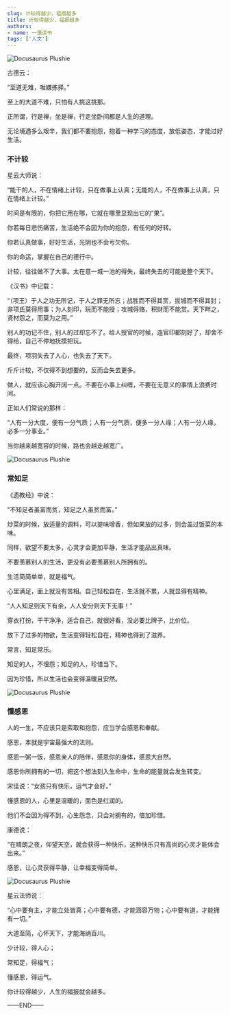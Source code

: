 ```yaml
---
slug: 计较得越少，福报越多
title: 计较得越少，福报越多
authors:
- name: 一藻读书
tags: ['人文']
---
```



![Docusaurus Plushie](./0.webp)

古德云：

“至道无难，唯嫌拣择。”

至上的大道不难，只怕有人挑这挑那。

正所谓，行是禅，坐是禅，行走坐卧间都是人生的道理。

无论境遇多么艰辛，我们都不要抱怨，抱着一种学习的态度，放低姿态，才能过好生活。



<div style={{textAlign: 'center', color: '#FF8C00'}}>  
  <h3>不计较</h3>
</div>

星云大师说：

“能干的人，不在情绪上计较，只在做事上认真；无能的人，不在做事上认真，只在情绪上计较。”

时间是有限的，你把它用在哪，它就在哪里显现出它的“果”。

你若每日悲伤痛苦，生活绝不会因为你的抱怨，有任何的好转。

你若认真做事，好好生活，光阴也不会亏欠你。

你的命运，掌握在自己的德行中。

计较，往往做不了大事。太在意一城一池的得失，最终失去的可能是整个天下。

《汉书》中记载：

“（项王）于人之功无所记，于人之罪无所忘；战胜而不得其赏，拔城而不得其封；非项氏莫得用事；为人刻印，玩而不能授；攻城得赂，积财而不能赏。天下畔之，贤材怨之，而莫为之用。”

别人的功记不住，别人的过却忘不了。给人授官的时候，连官印都刻好了，却舍不得给，自己不停地抚摸把玩。

最终，项羽失去了人心，也失去了天下。

斤斤计较，不仅得不到想要的，反而会失去更多。

做人，就应该心胸开阔一点。不要在小事上纠缠，不要在无意义的事情上浪费时间。

正如人们常说的那样：

“人有一分大度，便有一分气质；人有一分气质，便多一分人缘；人有一分人缘，必多一分事业。”

当你越来越宽容的时候，路也会越走越宽广。

![Docusaurus Plushie](./1.webp)



<div style={{textAlign: 'center', color: '#FF8C00'}}>  
  <h3>常知足</h3>
</div>

《遗教经》中说：

“不知足者虽富而贫，知足之人虽贫而富。”

炒菜的时候，放适量的调料，可以提味增香，但如果放的过多，则会盖过饭菜的本味。

同样，欲望不要太多，心灵才会更加平静，生活才能品出真味。

不要羡慕别人的生活，更没有必要羡慕别人所拥有的。

生活简简单单，就是福气。

心里满足，面上就没有苦相。自己轻松自在，生活就不累，人就显得有精神。

“人人知足则天下有余，人人安分则天下无事！”

穿衣打扮，干干净净，适合自己，就很好看，没必要比牌子，比价位。

放下了过多的物欲，生活变得轻松自在，精神也得到了滋养。

常言，知足常乐。

知足的人，不埋怨；知足的人，珍惜当下。

因为珍惜，所以生活也会变得温暖且安然。


![Docusaurus Plushie](./2.webp)



<div style={{textAlign: 'center', color: '#FF8C00'}}>  
  <h3>懂感恩</h3>
</div>

人的一生，不应该只是索取和抱怨，应当学会感恩和奉献。

感恩，本就是宇宙最强大的法则。

感恩一粥一饭，感恩亲人的陪伴，感恩你的身体，感恩大自然。

感恩你所拥有的一切，把这个想法刻入生命中，生命的能量就会发生转变。

宋佳说：“女孩只有快乐，运气才会好。”

懂感恩的人，心里是温暖的，面色是红润的。

他们不会因为得不到，心生怨念，只会对拥有的，倍加珍惜。

康德说：

“在晴朗之夜，仰望天空，就会获得一种快乐，这种快乐只有高尚的心灵才能体会出来。”

感恩，让心灵获得平静，让幸福变得简单。

![Docusaurus Plushie](./3.webp)

星云法师说：

“心中要有主，才能立处皆真；心中要有德，才能涵容万物；心中要有道，才能拥有一切。”

大道至简，心怀天下，才能海纳百川。

少计较，得人心；

常知足，得福气；

懂感恩，得运气。

你计较得越少，人生的福报就会越多。

——END——


